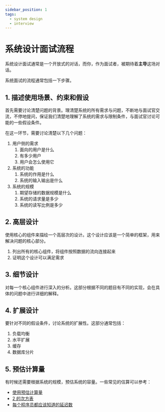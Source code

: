 ```yaml
---
sidebar_position: 1
tags:
  - system design
  - interview
---
```


# 系统设计面试流程

系统设计面试通常是一个开放式的对话，而你，作为面试者，被期待着**主导**这场对话。

系统面试的流程通常包括一下步骤。

## 1. 描述使用场景、约束和假设

首先需要讨论清楚问题的背景。理清楚系统的所有需求与问题，不断地与面试官交流，不停地提问，保证我们清楚地理解了系统的需求与限制条件，与面试官讨论可能的一些假设条件。

在这一环节，需要讨论清楚以下几个问题：

1. 用户侧的需求
    1. 面向的用户是什么
    2. 有多少用户
    3. 用户会怎么使用它
2. 系统的功能
    1. 系统的作用是什么
    2. 系统的输入输出是什么
3. 系统的规模
    1. 期望存储的数据规模是什么
    2. 系统的请求量是多少
    3. 系统的读写比例是多少

## 2. 高层设计

使用核心的组件来描绘一个高层次的设计。这个设计应该是一个简单的框架，用来解决问题的核心部分。

1. 列出所有的核心组件，将组件按照数据的流向连接起来
2. 证明这个设计可以满足需求

## 3. 细节设计

对每一个核心组件进行深入的分析。这部分根据不同的题目有不同的实现，会在具体的问题中进行详细的解释。

## 4. 扩展设计

要针对不同的假设条件，讨论系统的扩展性。这部分通常包括：

1. 负载均衡
2. 水平扩展
3. 缓存
4. 数据库分片

## 5. 预估计算量

有时候还需要根据系统的规模，预估系统的容量。一些常见的估算可以参考：

- [使用预估计算量](http://highscalability.com/blog/2011/1/26/google-pro-tip-use-back-of-the-envelope-calculations-to-choo.html)
- [2 的次方表](https://github.com/donnemartin/system-design-primer/blob/master/README-zh-Hans.md#2-%E7%9A%84%E6%AC%A1%E6%96%B9%E8%A1%A8)
- [每个程序员都应该知道的延迟数](https://github.com/donnemartin/system-design-primer/blob/master/README-zh-Hans.md#%E6%AF%8F%E4%B8%AA%E7%A8%8B%E5%BA%8F%E5%91%98%E9%83%BD%E5%BA%94%E8%AF%A5%E7%9F%A5%E9%81%93%E7%9A%84%E5%BB%B6%E8%BF%9F%E6%95%B0)